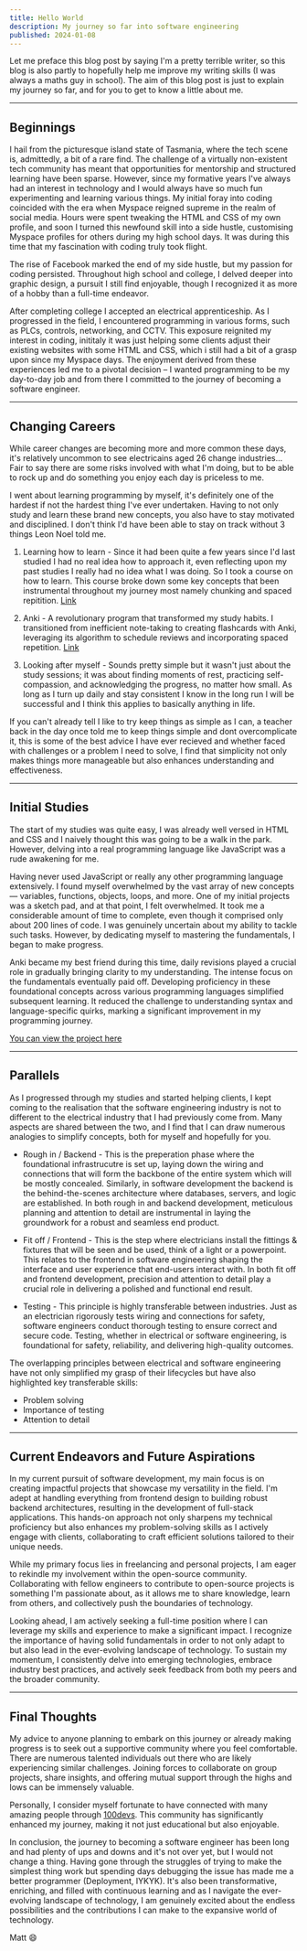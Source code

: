 ```yaml
---
title: Hello World
description: My journey so far into software engineering
published: 2024-01-08
---
```


Let me preface this blog post by saying I'm a pretty terrible writer, so this blog is also partly to hopefully help me improve my writing skills (I was always a maths guy in school). The aim of this blog post is just to explain my journey so far, and for you to get to know a little about me.

---

## Beginnings

I hail from the picturesque island state of Tasmania, where the tech scene is, admittedly, a bit of a rare find. The challenge of a virtually non-existent tech community has meant that opportunities for mentorship and structured learning have been sparse. However, since my formative years I've always had an interest in technology and I would always have so much fun experimenting and learning various things. My initial foray into coding coincided with the era when Myspace reigned supreme in the realm of social media. Hours were spent tweaking the HTML and CSS of my own profile, and soon I turned this newfound skill into a side hustle, customising Myspace profiles for others during my high school days. It was during this time that my fascination with coding truly took flight.

The rise of Facebook marked the end of my side hustle, but my passion for coding persisted. Throughout high school and college, I delved deeper into graphic design, a pursuit I still find enjoyable, though I recognized it as more of a hobby than a full-time endeavor.

After completing college I accepted an electrical apprenticeship. As I progressed in the field, I encountered programming in various forms, such as PLCs, controls, networking, and CCTV. This exposure reignited my interest in coding, inititaly it was just helping some clients adjust their existing websites with some HTML and CSS, which i still had a bit of a grasp upon since my Myspace days. The enjoyment derived from these experiences led me to a pivotal decision – I wanted programming to be my day-to-day job and from there I committed to the journey of becoming a software engineer.

---

## Changing Careers

While career changes are becoming more and more common these days, it's relatively uncommon to see electricains aged 26 change industries...<br/>
Fair to say there are some risks involved with what I'm doing, but to be able to rock up and do something you enjoy each day is priceless to me.

I went about learning programming by myself, it's definitely one of the hardest if not the hardest thing I've ever undertaken. Having to not only study and learn these brand new concepts, you also have to stay motivated and disciplined. I don't think I'd have been able to stay on track without 3 things Leon Noel told me.

1. Learning how to learn - Since it had been quite a few years since I'd last studied I had no real idea how to approach it, even reflecting upon my past studies I really had no idea what I was doing. So I took a course on how to learn. This course broke down some key concepts that been instrumental throughout my journey most namely chunking and spaced repitition. <a href="https://www.coursera.org/learn/learning-how-to-learn" target="_blank">Link</a>

2. Anki - A revolutionary program that transformed my study habits. I transitioned from inefficient note-taking to creating flashcards with Anki, leveraging its algorithm to schedule reviews and incorporating spaced repetition. <a href="https://apps.ankiweb.net/" target="\_blank">Link</a>

3. Looking after myself - Sounds pretty simple but it wasn't just about the study sessions; it was about finding moments of rest, practicing self-compassion, and acknowledging the progress, no matter how small. As long as I turn up daily and stay consistent I know in the long run I will be successful and I think this applies to basically anything in life.

If you can't already tell I like to try keep things as simple as I can, a teacher back in the day once told me to keep things simple and dont overcomplicate it, this is some of the best advice I have ever recieved and whether faced with challenges or a problem I need to solve, I find that simplicity not only makes things more manageable but also enhances understanding and effectiveness.

---

## Initial Studies

The start of my studies was quite easy, I was already well versed in HTML and CSS and I naively thought this was going to be a walk in the park.
However, delving into a real programming language like JavaScript was a rude awakening for me.

Having never used JavaScript or really any other programming language extensively. I found myself overwhelmed by the vast array of new concepts — variables, functions, objects, loops, and more. One of my initial projects was a sketch pad, and at that point, I felt overwhelmed. It took me a considerable amount of time to complete, even though it comprised only about 200 lines of code. I was genuinely uncertain about my ability to tackle such tasks. However, by dedicating myself to mastering the fundamentals, I began to make progress.

Anki became my best friend during this time, daily revisions played a crucial role in gradually bringing clarity to my understanding. The intense focus on the fundamentals eventually paid off. Developing proficiency in these foundational concepts across various programming languages simplified subsequent learning. It reduced the challenge to understanding syntax and language-specific quirks, marking a significant improvement in my programming journey.

<a href='https://mjbramich.github.io/etch-a-sketch/' target='\_blank'>
	You can view the project here
</a>

---

## Parallels

As I progressed through my studies and started helping clients, I kept coming to the realisation that the software engineering industry is not to different to the electrical industry that I had previously come from. Many aspects are shared between the two, and I find that I can draw numerous analogies to simplify concepts, both for myself and hopefully for you.

- Rough in / Backend - This is the preperation phase where the foundational infrastrucutre is set up, laying down the wiring and connections that will form the backbone of the entire system which will be mostly concealed. Similarly, in software development the backend is the behind-the-scenes architecture where databases, servers, and logic are established. In both rough in and backend development, meticulous planning and attention to detail are instrumental in laying the groundwork for a robust and seamless end product.

- Fit off / Frontend - This is the step where electricians install the fittings & fixtures that will be seen and be used, think of a light or a powerpoint. This relates to the frontend in software engineering shaping the interface and user experience that end-users interact with. In both fit off and frontend development, precision and attention to detail play a crucial role in delivering a polished and functional end result.

- Testing - This principle is highly transferable between industries. Just as an electrician rigorously tests wiring and connections for safety, software engineers conduct thorough testing to ensure correct and secure code. Testing, whether in electrical or software engineering, is foundational for safety, reliability, and delivering high-quality outcomes.

The overlapping principles between electrical and software engineering have not only simplified my grasp of their lifecycles but have also highlighted key transferable skills:

- Problem solving
- Importance of testing
- Attention to detail

---

## Current Endeavors and Future Aspirations

In my current pursuit of software development, my main focus is on creating impactful projects that showcase my versatility in the field. I'm adept at handling everything from frontend design to building robust backend architectures, resulting in the development of full-stack applications. This hands-on approach not only sharpens my technical proficiency but also enhances my problem-solving skills as I actively engage with clients, collaborating to craft efficient solutions tailored to their unique needs.

While my primary focus lies in freelancing and personal projects, I am eager to rekindle my involvement within the open-source community. Collaborating with fellow engineers to contribute to open-source projects is something I'm passionate about, as it allows me to share knowledge, learn from others, and collectively push the boundaries of technology.

Looking ahead, I am actively seeking a full-time position where I can leverage my skills and experience to make a significant impact. I recognize the importance of having solid fundamentals in order to not only adapt to but also lead in the ever-evolving landscape of technology. To sustain my momentum, I consistently delve into emerging technologies, embrace industry best practices, and actively seek feedback from both my peers and the broader community.

---

## Final Thoughts

My advice to anyone planning to embark on this journey or already making progress is to seek out a supportive community where you feel comfortable. There are numerous talented individuals out there who are likely experiencing similar challenges. Joining forces to collaborate on group projects, share insights, and offering mutual support through the highs and lows can be immensely valuable.

Personally, I consider myself fortunate to have connected with many amazing people through <a href='https://100devs.org/' target='\_blank'>
100devs</a>.
This community has significantly enhanced my journey, making it not just educational but also
enjoyable.

In conclusion, the journey to becoming a software engineer has been long and had plenty of ups and downs and it's not over yet, but I would not change a thing. Having gone through the struggles of trying to make the simplest thing work but spending days debugging the issue has made me a better programmer (Deployment, IYKYK). It's also been transformative, enriching, and filled with continuous learning and as I navigate the ever-evolving landscape of technology, I am genuinely excited about the endless possibilities and the contributions I can make to the expansive world of technology.

Matt 😄
